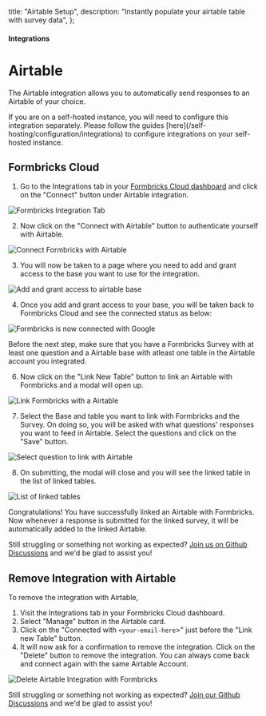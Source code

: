   title: "Airtable Setup",
  description: "Instantly populate your airtable table with survey data",
};

#### Integrations

# Airtable

The Airtable integration allows you to automatically send responses to an Airtable of your choice.

<Note>
  If you are on a self-hosted instance, you will need to configure this
  integration separately. Please follow the guides
  [here](/self-hosting/configuration/integrations) to configure integrations on your
  self-hosted instance.
</Note>

## Formbricks Cloud

1. Go to the Integrations tab in your [Formbricks Cloud dashboard](https://app.formbricks.com/) and click on the "Connect" button under Airtable integration.

![Formbricks Integration Tab](/images/xm-and-surveys/core-features/integrations/airtable/integrations-tab.webp)

2. Now click on the "Connect with Airtable" button to authenticate yourself with Airtable.

![Connect Formbricks with Airtable](/images/xm-and-surveys/core-features/integrations/airtable/connect-with-airtable.webp)

3. You will now be taken to a page where you need to add and grant access to the base you want to use for the integration.

![Add and grant access to airtable base](/images/xm-and-surveys/core-features/integrations/airtable/add-base.webp)


4. Once you add and grant access to your base, you will be taken back to Formbricks Cloud and see the connected status as below:

![Formbricks is now connected with Google](/images/xm-and-surveys/core-features/integrations/airtable/airtable-connected.webp)

<Note>

Before the next step, make sure that you have a Formbricks Survey with at least one question and a Airtable base with atleast one table in the Airtable account you integrated.

</Note>

6. Now click on the "Link New Table" button to link an Airtable with Formbricks and a modal will open up.

![Link Formbricks with a Airtable](/images/xm-and-surveys/core-features/integrations/airtable/link-survey-with-table.webp)

7. Select the Base and table you want to link with Formbricks and the Survey. On doing so, you will be asked with what questions' responses you want to feed in Airtable. Select the questions and click on the "Save" button.

![Select question to link with Airtable](/images/xm-and-surveys/core-features/integrations/airtable/link-with-questions.webp)

8. On submitting, the modal will close and you will see the linked table in the list of linked tables.

![List of linked tables](/images/xm-and-surveys/core-features/integrations/airtable/list-linked-surveys.webp)

Congratulations! You have successfully linked an Airtable with Formbricks. Now whenever a response is submitted for the linked survey, it will be automatically added to the linked Airtable.

Still struggling or something not working as expected? [Join us on Github Discussions](https://github.com/formbricks/formbricks/discussions) and we'd be glad to assist you!

## Remove Integration with Airtable

To remove the integration with Airtable,

1. Visit the Integrations tab in your Formbricks Cloud dashboard.
2. Select "Manage" button in the Airtable card.
3. Click on the "Connected with `<your-email-here`>" just before the "Link new Table" button.
4. It will now ask for a confirmation to remove the integration. Click on the "Delete" button to remove the integration. You can always come back and connect again with the same Airtable Account.

![Delete Airtable Integration with Formbricks](/images/xm-and-surveys/core-features/integrations/airtable/delete-integration.webp)

Still struggling or something not working as expected? [Join our Github Discussions](https://github.com/formbricks/formbricks/discussions) and we'd be glad to assist you!
